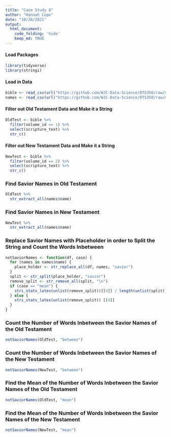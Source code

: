 ```yaml
---
title: "Case Study 8"
author: "Hannah Cope"
date: "10/28/2021"
output: 
  html_document:
    code_folding: 'hide'
    keep_md: TRUE
---
```


#### Load Packages
```r
library(tidyverse)
library(stringi)
```

#### Load in Data
```r
bible <- read_csv(url("https://github.com/WJC-Data-Science/DTS350/raw/master/bible.csv"))
names <- read_csv(url("https://github.com/WJC-Data-Science/DTS350/raw/master/Names.csv"))
```

#### Filter out Old Testament Data and Make it a String
```r
OldTest <- bible %>%
  filter(volume_id == 1) %>%
  select(scripture_text) %>%
  str_c()
```

#### Filter out New Testament Data and Make it a String
```r
NewTest <- bible %>%
  filter(volume_id == 2) %>%
  select(scripture_text) %>%
  str_c()
```

### Find Savior Names in Old Testament
```r
OldTest %>%
  str_extract_all(names$name)
```

### Find Savior Names in New Testament
```r
NewTest %>%
  str_extract_all(names$name)
```

### Replace Savior Names with Placeholder in order to Split the String and Count the Words Inbetween
```r
notSaviorNames <- function(df, case) {
  for (names in names$name) {
    place_holder <- str_replace_all(df, names, "savior")
  }
  split <- str_split(place_holder, "savior")
  remove_split <- str_remove_all(split, "\n")
  if (case == "mean") {
    stri_stats_latex(unlist(remove_split))[[4]] / length(unlist(split))
  } else {
    stri_stats_latex(unlist(remove_split)) [[4]]
  }
}
```

### Count the Number of Words Inbetween the Savior Names of the Old Testament
```r
notSaviorNames(OldTest, "between")
```

### Count the Number of Words Inbetween the Savior Names of the New Testament
```r
notSaviorNames(NewTest, "between")
```

### Find the Mean of the Number of Words Inbetween the Savior Names of the Old Testament
```r
notSaviorNames(OldTest, "mean")
```

### Find the Mean of the Number of Words Inbetween the Savior Names of the New Testament
```r
notSaviorNames(NewTest, "mean")
```




